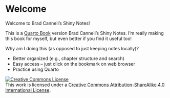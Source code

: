 # Welcome {-}

Welcome to Brad Cannell's Shiny Notes!

This is a [Quarto Book](https://quarto.org/docs/books/) version Brad Cannell's Shiny Notes. I'm really making this book for myself, but even better if you find it useful too!

Why am I doing this (as opposed to just keeping notes locally)?     

* Better organized (e.g., chapter structure and search)      
* Easy access -- just click on the bookmark on web browser      
* Practice using Quarto      

<a rel="license" href="http://creativecommons.org/licenses/by-sa/4.0/"><img alt="Creative Commons License" style="border-width:0" src="https://i.creativecommons.org/l/by-sa/4.0/88x31.png" /></a><br />This work is licensed under a <a rel="license" href="http://creativecommons.org/licenses/by-sa/4.0/">Creative Commons Attribution-ShareAlike 4.0 International License</a>.